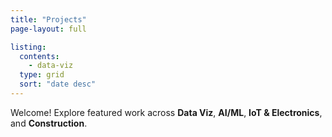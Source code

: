 ```yaml
---
title: "Projects"
page-layout: full

listing:
  contents:
    - data-viz
  type: grid
  sort: "date desc"
---
```


Welcome! Explore featured work across **Data Viz**, **AI/ML**, **IoT & Electronics**, and **Construction**.
